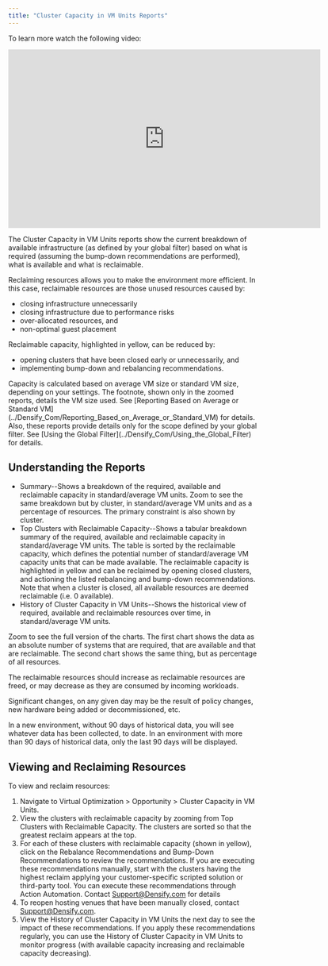 ```yaml
---
title: "Cluster Capacity in VM Units Reports"
---
```


To learn more watch the following video:

<iframe allowfullscreen="allowfullscreen" class="vidyard_iframe" frameborder="0" height="360" mozallowfullscreen="mozallowfullscreen" msallowfullscreen="msallowfullscreen" oallowfullscreen="oallowfullscreen" src="https://player.vimeo.com/video/355991316" webkitallowfullscreen="webkitallowfullscreen" width="630"></iframe>



The Cluster Capacity in VM Units reports show the current breakdown of available infrastructure (as defined by your global filter) based on what is required (assuming the bump-down recommendations are performed), what is available and what is reclaimable.

Reclaiming resources allows you to make the environment more efficient. In this case, reclaimable resources are those unused resources caused by:

* closing infrastructure unnecessarily
* closing infrastructure due to performance risks
* over-allocated resources, and
* non-optimal guest placement

Reclaimable capacity, highlighted in yellow, can be reduced by:

* opening clusters that have been closed early or unnecessarily, and
* implementing bump-down and rebalancing recommendations.

<Note>
Capacity is calculated based on average VM size or standard VM size, depending on your settings. The footnote, shown only in the zoomed <InlineImage src="/images/docs/WebHelp_Densify/Content/Resources/Images/Cirba_Reporting_Framework/03000040_20x19.png"/> reports, details the VM size used. See [Reporting Based on Average or Standard VM](../Densify_Com/Reporting_Based_on_Average_or_Standard_VM) for details.   
Also, these reports provide details only for the scope defined by your global filter. See [Using the Global Filter](../Densify_Com/Using_the_Global_Filter) for details.
</Note>



## Understanding the Reports

* Summary--Shows a breakdown of the required, available and reclaimable capacity in standard/average VM units. Zoom <InlineImage src="/images/docs/WebHelp_Densify/Content/Resources/Images/Cirba_Reporting_Framework/03000040_20x19.png"/> to see the same breakdown but by cluster, in standard/average VM units and as a percentage of resources. The primary constraint is also shown by cluster.
* Top Clusters with Reclaimable Capacity--Shows a tabular breakdown summary of the required, available and reclaimable capacity in standard/average VM units. The table is sorted by the reclaimable capacity, which defines the potential number of standard/average VM capacity units that can be made available. The reclaimable capacity is highlighted in yellow and can be reclaimed by opening closed clusters, and actioning the listed rebalancing and bump-down recommendations. Note that when a cluster is closed, all available resources are deemed reclaimable (i.e. 0 available).
* History of Cluster Capacity in VM Units--Shows the historical view of required, available and reclaimable resources over time, in standard/average VM units.

Zoom <InlineImage src="/images/docs/WebHelp_Densify/Content/Resources/Images/Cirba_Reporting_Framework/03000040_20x19.png"/> to see the full version of the charts. The first chart shows the data as an absolute number of systems that are required, that are available and that are reclaimable. The second chart shows the same thing, but as percentage of all resources.

The reclaimable resources <InlineImage src="/images/docs/WebHelp_Densify/Content/Resources/Images/Cirba_Reporting_Framework/03000047.png"/> should increase as reclaimable resources are freed, or may decrease as they are consumed by incoming workloads.

Significant changes, on any given day may be the result of policy changes, new hardware being added or decommissioned, etc.

In a new environment, without 90 days of historical data, you will see whatever data has been collected, to date. In an environment with more than 90 days of historical data, only the last 90 days will be displayed.

## Viewing and Reclaiming Resources

To view and reclaim resources:

1. Navigate to Virtual Optimization > Opportunity > Cluster Capacity in VM Units.
2. View the clusters with reclaimable capacity by zooming <InlineImage src="/images/docs/WebHelp_Densify/Content/Resources/Images/Cirba_Reporting_Framework/03000040_20x19.png"/> from Top Clusters with Reclaimable Capacity. The clusters are sorted so that the greatest reclaim appears at the top.
3. For each of these clusters with reclaimable capacity (shown in yellow), click on the Rebalance Recommendations and Bump-Down Recommendations to review the recommendations. If you are executing these recommendations manually, start with the clusters having the highest reclaim applying your customer-specific scripted solution or third-party tool. You can execute these recommendations through Action Automation. Contact [Support@Densify.com](mailto:Support@Densify.com) for details
4. To reopen hosting venues that have been manually closed, contact [Support@Densify.com](mailto:Support@Densify.com).
5. View the History of Cluster Capacity in VM Units the next day to see the impact of these recommendations. If you apply these recommendations regularly, you can use the History of Cluster Capacity in VM Units to monitor progress (with available capacity increasing and reclaimable capacity decreasing).
